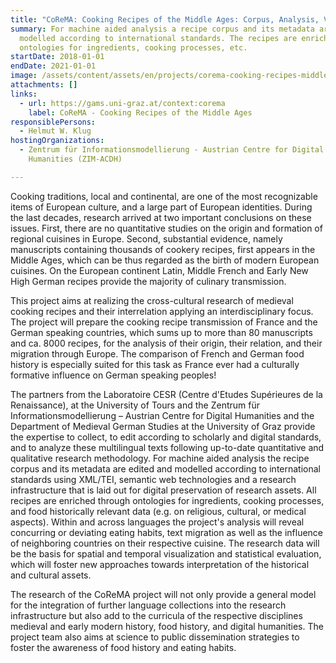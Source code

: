 ```yaml
---
title: "CoReMA: Cooking Recipes of the Middle Ages: Corpus, Analysis, Visualisation"
summary: For machine aided analysis a recipe corpus and its metadata are
  modelled according to international standards. The recipes are enriched by
  ontologies for ingredients, cooking processes, etc.
startDate: 2018-01-01
endDate: 2021-01-01
image: /assets/content/assets/en/projects/corema-cooking-recipes-middle-ages-corpus-analysis-visualisation/corema_-_cooking_recipes_of_the_middle_ages.jpg
attachments: []
links:
  - url: https://gams.uni-graz.at/context:corema
    label: CoReMA - Cooking Recipes of the Middle Ages
responsiblePersons:
  - Helmut W. Klug
hostingOrganizations:
  - Zentrum für Informationsmodellierung - Austrian Centre for Digital
    Humanities (ZIM-ACDH)

---
```

Cooking traditions, local and continental, are one of the most recognizable items of European culture, and a large part of European identities. During the last decades, research arrived at two important conclusions on these issues. First, there are no quantitative studies on the origin and formation of regional cuisines in Europe. Second, substantial evidence, namely manuscripts containing thousands of cookery recipes, first appears in the Middle Ages, which can be thus regarded as the birth of modern European cuisines. On the European continent Latin, Middle French and Early New High German recipes provide the majority of culinary transmission.

This project aims at realizing the cross-cultural research of medieval cooking recipes and their interrelation applying an interdisciplinary focus. The project will prepare the cooking recipe transmission of France and the German speaking countries, which sums up to more than 80 manuscripts and ca. 8000 recipes, for the analysis of their origin, their relation, and their migration through Europe. The comparison of French and German food history is especially suited for this task as France ever had a culturally formative influence on German speaking peoples!

The partners from the Laboratoire CESR (Centre d'Etudes Supérieures de la Renaissance), at the University of Tours and the Zentrum für Informationsmodellierung – Austrian Centre for Digital Humanities and the Department of Medieval German Studies at the University of Graz provide the expertise to collect, to edit according to scholarly and digital standards, and to analyze these multilingual texts following up-to-date quantitative and qualitative research methodology. For machine aided analysis the recipe corpus and its metadata are edited and modelled according to international standards using XML/TEI, semantic web technologies and a research infrastructure that is laid out for digital preservation of research assets. All recipes are enriched through ontologies for ingredients, cooking processes, and food historically relevant data (e.g. on religious, cultural, or medical aspects). Within and across languages the project's analysis will reveal concurring or deviating eating habits, text migration as well as the influence of neighboring countries on their respective cuisine. The research data will be the basis for spatial and temporal visualization and statistical evaluation, which will foster new approaches towards interpretation of the historical and cultural assets.

The research of the CoReMA project will not only provide a general model for the integration of further language collections into the research infrastructure but also add to the curricula of the respective disciplines medieval and early modern history, food history, and digital humanities. The project team also aims at science to public dissemination strategies to foster the awareness of food history and eating habits.
